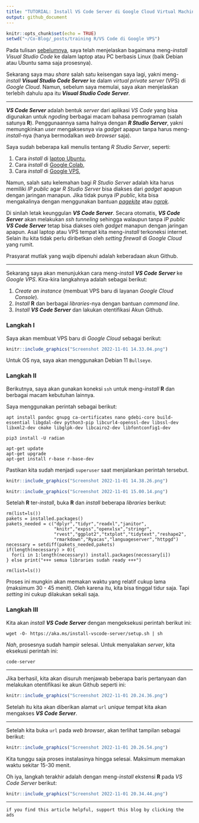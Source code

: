 ```yaml
---
title: "TUTORIAL: Install VS Code Server di Google Cloud Virtual Machine"
output: github_document
---
```


```r
knitr::opts_chunk$set(echo = TRUE)
setwd("~/Co-Blog/_posts/training R/VS Code di Google VPS")
```

Pada tulisan [sebelumnya](https://ikanx101.com/blog/vs-code/), saya telah menjelaskan bagaimana meng-_install_ _Visual Studio Code_ ke dalam laptop atau PC berbasis Linux (baik Debian atau Ubuntu sama saja prosesnya). 

Sekarang saya mau _share_ salah satu keisengan saya lagi, yakni meng-_install_ ___Visual Studio Code Server___ ke dalam _virtual private server_ (VPS) di _Google Cloud_. Namun, sebelum saya memulai, saya akan menjelaskan terlebih dahulu apa itu ___Visual Studio Code Server___.

---

___VS Code Server___ adalah bentuk _server_ dari aplikasi _VS Code_ yang bisa digunakan untuk _ngoding_ berbagai macam bahasa pemrograman (salah satunya __R__). Penggunaannya sama halnya dengan ___R Studio Server___, yakni memungkinkan _user_ mengaksesnya via _gadget_ apapun tanpa harus meng-_install_-nya (hanya bermodalkan _web browser_ saja).

Saya sudah beberapa kali menulis tentang _R Studio Server_, seperti:

1. Cara _install_ di [laptop Ubuntu](https://ikanx101.com/blog/rstudio-server/),
1. Cara _install_ di [Google Colab](https://ikanx101.com/blog/r-server-colab/),
1. Cara _install_ di [Google VPS](https://ikanx101.com/blog/google-rstudio/),

Namun, salah satu kelemahan bagi _R Studio Server_ adalah kita harus memiliki _IP public_ agar _R Studio Server_ bisa diakses dari _gadget_ apapun dengan jaringan manapun. Jika tidak punya _IP public_, kita bisa mengakalinya dengan menggunakan bantuan [_pagekite_](https://ikanx101.com/blog/page-kite/) atau [_ngrok_](https://ikanx101.com/blog/ngrok-io/).

Di sinilah letak keunggulan ___VS Code Server___. Secara otomatis, ___VS Code Server___ akan melakukan _ssh tunneling_ sehingga walaupun tanpa _IP public_ ___VS Code Server___ tetap bisa diakses oleh _gadget_ manapun dengan jaringan apapun. Asal laptop atau VPS tempat kita meng-_install_ terkoneksi internet. Selain itu kita tidak perlu diribetkan oleh _setting firewall_ di _Google Cloud_ yang rumit.

Prasyarat mutlak yang wajib dipenuhi adalah keberadaan akun Github.

---

Sekarang saya akan menunjukkan cara meng-_install_ ___VS Code Server___ ke _Google VPS_. Kira-kira langkahnya adalah sebagai berikut:

1. _Create an instance_ (membuat VPS baru di layanan _Google Cloud Console_).
1. _Install_ __R__ dan berbagai _libraries_-nya dengan bantuan _command line_.
1. _Install_ ___VS Code Server___ dan lakukan otentifikasi Akun Github.

### Langkah I

Saya akan membuat VPS baru di _Google Cloud_ sebagai berikut:

```r
knitr::include_graphics("Screenshot 2022-11-01 14.33.04.png")
```


Untuk OS nya, saya akan menggunakan Debian 11 `Bullseye`.

### Langkah II

Berikutnya, saya akan gunakan koneksi `ssh` untuk meng-_install_ __R__ dan berbagai macam kebutuhan lainnya.

Saya menggunakan perintah sebagai berikut:

```
apt install pandoc gnupg ca-certificates nano gdebi-core build-essential libgdal-dev python3-pip libcurl4-openssl-dev libssl-dev libxml2-dev cmake libglpk-dev libcairo2-dev libfontconfig1-dev 

pip3 install -U radian

apt-get update
apt-get upgrade
apt-get install r-base r-base-dev
```

Pastikan kita sudah menjadi `superuser` saat menjalankan perintah tersebut.

```r
knitr::include_graphics("Screenshot 2022-11-01 14.38.26.png")

knitr::include_graphics("Screenshot 2022-11-01 15.00.14.png")
```

Setelah __R__ ter-_install_, buka __R__ dan _install_ beberapa _libraries_ berikut:

```
rm(list=ls())
pakets = installed.packages()
pakets_needed = c("dplyr","tidyr","readxl","janitor",
                  "knitr","expss","openxlsx","stringr",
                  "rvest","ggplot2","txtplot","tidytext","reshape2",
                  "rmarkdown","Ryacas","languageserver","httpgd")
necessary = setdiff(pakets_needed,pakets)
if(length(necessary) > 0){
  for(i in 1:length(necessary)) install.packages(necessary[i])
} else print("+++ semua libraries sudah ready +++")

rm(list=ls())
```

Proses ini mungkin akan memakan waktu yang relatif cukup lama (maksimum 30 - 45 menit). Oleh karena itu, kita bisa tinggal tidur saja. Tapi _setting_ ini cukup dilakukan sekali saja.


### Langkah III

Kita akan _install_ ___VS Code Server___ dengan mengeksekusi perintah berikut ini:

```
wget -O- https://aka.ms/install-vscode-server/setup.sh | sh
```

_Nah_, prosesnya sudah hampir selesai. Untuk menyalakan _server_, kita eksekusi perintah ini:

```
code-server
```

---

Jika berhasil, kita akan disuruh menjawab beberapa baris pertanyaan dan melakukan otentifikasi ke akun Github seperti ini:

```r
knitr::include_graphics("Screenshot 2022-11-01 20.24.36.png")
```

Setelah itu kita akan diberikan alamat `url` _unique_ tempat kita akan mengakses ___VS Code Server___.

---

Setelah kita buka `url` pada _web browser_, akan terlihat tampilan sebagai berikut:

```r
knitr::include_graphics("Screenshot 2022-11-01 20.26.54.png")
```

Kita tunggu saja proses instalasinya hingga selesai. Maksimum memakan waktu sekitar 15-30 menit.


Oh iya, langkah terakhir adalah dengan meng-_install_ ekstensi __R__ pada _VS Code Server_ berikut:

```r
knitr::include_graphics("Screenshot 2022-11-01 20.34.44.png")
```

---

`if you find this article helpful, support this blog by clicking the ads`